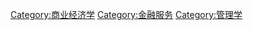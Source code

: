 {{Cat main}}
{{JEL code|M4}}
{{Commonscat|Accounting}}

[[Category:商业经济学|Category:商业经济学]]
[[Category:金融服务|Category:金融服务]]
[[Category:管理学|Category:管理学]]